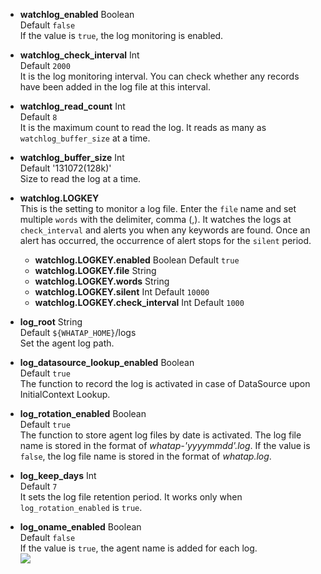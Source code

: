 -   **watchlog_enabled** <span class='type'>Boolean</span><br/>
      Default `false`<br/>
      If the value is `true`, the log monitoring is enabled.

-   **watchlog_check_interval** <span class='type'>Int</span><br/>
      Default `2000`<br/>
      It is the log monitoring interval. You can check whether any records have been added in the log file at this interval.

-   **watchlog_read_count** <span class='type'>Int</span><br/>
      Default `8`<br/>
      It is the maximum count to read the log. It reads as many as `watchlog_buffer_size` at a time.

-   **watchlog_buffer_size** <span class='type'>Int</span><br/>
      Default '131072(128k)'<br/>
      Size to read the log at a time.

-   **watchlog.LOGKEY**<br/>
      This is the setting to monitor a log file. Enter the `file` name and set multiple `words` with the delimiter, comma (,). It watches the logs at `check_interval` and alerts you when any keywords are found. Once an alert has occurred, the occurrence of alert stops for the `silent` period.

    -   **watchlog.LOGKEY.enabled** <span class='type'>Boolean</span> Default `true`
    -   **watchlog.LOGKEY.file** <span class='type'>String</span>
    -   **watchlog.LOGKEY.words** <span class='type'>String</span>
    -   **watchlog.LOGKEY.silent** <span class='type'>Int</span> Default `10000`
    -   **watchlog.LOGKEY.check_interval** <span class='type'>Int</span> Default `1000`

-   **log_root** <span class='type'>String</span><br/>
      Default `${WHATAP_HOME}`/logs<br/>
      Set the agent log path.

-   **log_datasource_lookup_enabled** <span class='type'>Boolean</span><br/>
    Default `true`<br/>
    The function to record the log is activated in case of DataSource upon InitialContext Lookup.

-   **log_rotation_enabled** <span class='type'>Boolean</span><br/>
      Default `true`<br/>
      The function to store agent log files by date is activated. The log file name is stored in the format of _whatap-'yyyymmdd'.log_. If the value is `false`, the log file name is stored in the format of _whatap.log_.

-   **log_keep_days** <span class='type'>Int</span><br/>
      Default `7`<br/>
      It sets the log file retention period. It works only when `log_rotation_enabled` is `true`.

-   **log_oname_enabled** <span class='type'>Boolean</span><br/>
      Default `false`<br/>
      If the value is `true`, the agent name is added for each log.<br/>
      ![](/img/java-agent-log-oname.png)
